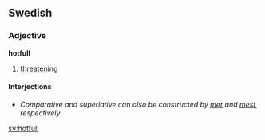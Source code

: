 ==Swedish==
===Adjective===
'''hotfull'''

#[[threatening]]

====Interjections====
{{sv-adj|hotfull|hotfullt|hotfulle|hotfulla|hotfullare|hotfullaste|hotfullaste|hotfullast}}
*''Comparative and superlative can also be constructed by [[mer]] and [[mest]], respectively''

[[sv:hotfull]]